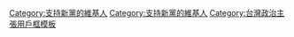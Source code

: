{{top icon
|image=LogoCNP.svg|35px
|size=25px
|alt=支持新黨的維基人
|title=支持新黨的維基人
|link=Category:支持新黨的維基人
}}

{{Userbox
  |id=[[File:LogoCNP.svg|50px]]
  |id-h     = 60
  |id-w     = 75
  |id-c= White
  |info= <big>'''這個用户支持<br/>[[新黨|<span style="color: #FFCE3C">'''新黨'''</span>]]'''</big>
  |info-c= White
  |info-fc= #FFCE3C
  |info-s= 12
  |border-c= #FFCE3C
  |border-s=5
}}

<includeonly>[[Category:支持新黨的維基人]]</includeonly>
<noinclude>
[[Category:支持新黨的維基人]]
[[Category:台灣政治主張用戶框模板]]
</noinclude>